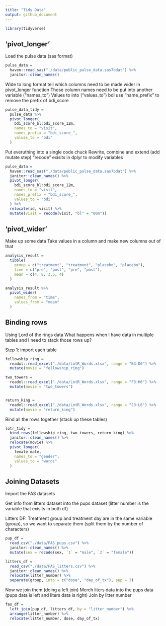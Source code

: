 ```yaml
---
title: "Tidy Data"
output: github_document
---
```


```r
library(tidyverse)
```


## 'pivot_longer'

Load the pulse data (sas format)

```r
pulse_data = 
  haven::read_sas("./data/public_pulse_data.sas7bdat") %>% 
  janitor::clean_names()
```

Wide to long format
tell which columns need to be made wider in pivot_longer function
Those column names need to be put into another variable ("names_to")
Values to into ("values_to") bdi
use "name_prefix" to remove the prefix of bdi_score
```r
pulse_data_tidy = 
  pulse_data %>% 
  pivot_longer(
    bdi_score_bl:bdi_score_12m,
    names_to = "visit",
    names_prefix = "bdi_score_",
    values_to = "bdi"
  )
```

Put everuthing into a single code chuck
Rewrite, combine and extend (add mutate step)
"recode" exisits in dplyr to modify variables
```r
pulse_data = 
  haven::read_sas("./data/public_pulse_data.sas7bdat") %>% 
  janitor::clean_names() %>% 
  pivot_longer(
    bdi_score_bl:bdi_score_12m,
    names_to = "visit",
    names_prefix = "bdi_score_",
    values_to = "bdi"
  ) %>% 
  relocate(id, visit) %>%
  mutate(visit = recode(visit, "bl" = "00m"))
```


## 'pivot_wider'

Make up some data
Take values in a column and make new columns out of that
```r
analysis_result = 
  tibble(
    group = c("treatment", "treatment", "placebo", "placebo"),
    time = c("pre", "post", "pre", "post"),
    mean = c(4, 8, 3.5, 4)
  )

analysis_result %>% 
  pivot_wider(
    names_from = "time", 
    values_from = "mean"
  )
```


## Binding rows

Using Lord of the rings data
What happens when I have data in multiple tables and I need to stack those rows up?

Step 1: import each table

```r
fellowship_ring = 
  readxl::read_excel("./data/LotR_Words.xlsx", range = "B3:D6") %>% 
  mutate(movie = "fellowship_ring")

two_towers = 
  readxl::read_excel("./data/LotR_Words.xlsx", range = "F3:H6") %>% 
  mutate(movie = "two_towers")


return_king = 
  readxl::read_excel("./data/LotR_Words.xlsx", range = "J3:L6") %>% 
  mutate(movie = "return_king")
```

Bind all the rows together (stack up these tables)

```r
lotr_tidy = 
  bind_rows(fellowship_ring, two_towers, return_king) %>% 
  janitor::clean_names() %>%
  relocate(movie) %>% 
  pivot_longer(
    female:male,
    names_to = "gender",
    values_to = "words"
  )
```

## Joining Datasets

Import the FAS datasets

Get info from litters dataset into the pups dataset (litter number is the variable that exisits in both df)

Litters DF: Treatment group and treatment day are in the same variable (group), so we want to separate them (split them by the number of characters)

```r
pup_df = 
  read_csv("./data/FAS_pups.csv") %>% 
  janitor::clean_names() %>%
  mutate(sex = recode(sex, `1` = "male", `2` = "female"))

litters_df = 
  read_csv("./data/FAS_litters.csv") %>% 
  janitor::clean_names() %>%
  relocate(litter_number) %>%
  separate(group, into = c("dose", "day_of_tx"), sep = 3)
```

Now we join them (doing a left join)
Merch liters data into the pups data (pups data is left and liters data is right)
Join by litter number
```r
fas_df =
  left_join(pup_df, litters_df, by = "litter_number") %>% 
  arrange(litter_number) %>% 
  relocate(litter_number, dose, day_of_tx)
  
```




